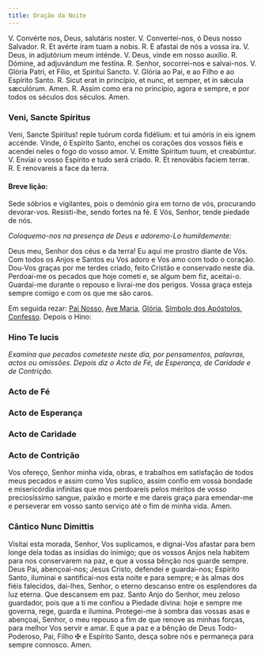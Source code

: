 ```yaml
---
title: Oração da Noite
---
```


<div class="grid grid-cols-2 gap-5">
  <span class="text-justify">V. Convérte nos, Deus, salutáris noster.</span>
  <span class="text-justify">V. Convertei-nos, ó Deus nosso Salvador.</span>
  <span class="text-justify">
    <span class="text-red-500">R.</span> Et avérte iram tuam a nobis.
  </span>
  <span class="text-justify">
    <span class="text-red-500">R.</span> E afastai de nós a vossa ira.
  </span>
  <span class="text-justify">V. Deus, in adjutórium meum inténde.</span>
  <span class="text-justify">V. Deus, vinde em nosso auxílio.</span>
  <span class="text-justify">
    <span class="text-red-500">R.</span> Dómine, ad adjuvándum me festína.
  </span>
  <span class="text-justify">
    <span class="text-red-500">R.</span> Senhor, socorrei-nos e salvai-nos.
  </span>
  <span class="text-justify">
    V. Glória Patri, et Fílio, et Spirítui Sancto.
  </span>
  <span class="text-justify">
    V. Glória ao Pai, e ao Filho e ao Espírito Santo.
  </span>
  <span class="text-justify">
    <span class="text-red-500">R.</span> Sicut erat in princípio, et nunc, et
    semper, et in sǽcula sæculórum. Amen.
  </span>
  <span class="text-justify">
    <span class="text-red-500">R.</span> Assim como era no princípio, agora e
    sempre, e por todos os séculos dos séculos. Amen.
  </span>
</div>

### Veni, Sancte Spíritus

<div class="grid grid-cols-2 gap-5">
  <span class="text-justify">
    Veni, Sancte Spíritus! reple tuórum corda fidélium: et tui amóris in eis
    ignem accénde.
  </span>
  <span class="text-justify">
    Vinde, ó Espírito Santo, enchei os corações dos vossos fiéis e acendei neles
    o fogo do vosso amor.
  </span>
  <span class="text-justify">V. Emitte Spíritum tuum, et creabúntur.</span>
  <span class="text-justify">
    V. Enviai o vosso Espírito e tudo será criado.
  </span>
  <span class="text-justify">
    <span class="text-red-500">R.</span> Et renovábis faciem terræ.
  </span>
  <span class="text-justify">
    <span class="text-red-500">R.</span> E renovareis a face da terra.
  </span>
</div>

#### Breve lição:

Sede sóbrios e vigilantes, pois o demónio gira em torno de vós, procurando
devorar-vos. Resisti-lhe, sendo fortes na fé. E Vós, Senhor, tende piedade de
nós.

<em>Coloquemo-nos na presença de Deus e adoremo-Lo humildemente:</em>

Deus meu, Senhor dos céus e da terra! Eu aqui me prostro diante de Vós. Com
todos os Anjos e Santos eu Vos adoro e Vos amo com todo o coração. Dou-Vos
graças por me terdes criado, feito Cristão e conservado neste dia. Perdoai-me
os pecados que hoje cometi e, se algum bem fiz, aceitai-o. Guardai-me durante
o repouso e livrai-me dos perigos. Vossa graça esteja sempre comigo e com os
que me são caros.

Em seguida rezar: [Pai Nosso](/devocionario/oracoes/painosso), [Ave Maria](/devocionario/oracoes/avemaria), [Glória](/devocionario/oracoes/gloria), [Símbolo dos Apóstolos](/devocionario/oracoes/simboloapostolos),
[Confesso](/devocionario/oracoes/confesso). Depois o Hino:


### Hino Te lucis

<TeLucis />

<em>
  Examina que pecados cometeste neste dia, por pensamentos, palavras, actos ou
  omissões. Depois diz o Acto de Fé, de Esperança, de Caridade e de Contrição.
</em>


### Acto de Fé

<ActoFe />


### Acto de Esperança

<ActoEsperanca />


### Acto de Caridade

<ActoCaridade />


### Acto de Contrição

<ActoContricao />

Vos ofereço, Senhor minha vida, obras, e trabalhos em satisfação de todos meus
pecados e assim como Vos suplico, assim confio em vossa bondade e misericórdia
infinitas que mos perdoareis pelos méritos de vosso preciosíssimo sangue,
paixão e morte e me dareis graça para emendar-me e perseverar em vosso santo
serviço até o fim de minha vida. Amen.


### Cântico Nunc Dimittis

<NuncDimittis />

Visitai esta morada, Senhor, Vos suplicamos, e dignai-Vos afastar para bem
longe dela todas as insídias do inimigo; que os vossos Anjos nela habitem
para nos conservarem na paz, e que a vossa bênção nos guarde sempre. Deus
Pai, abençoai-nos; Jesus Cristo, defendei e guardai-nos; Espírito Santo,
iluminai e santificai-nos esta noite e para sempre; e às almas dos fiéis
falecidos, dai-lhes, Senhor, o eterno descanso entre os esplendores da luz
eterna. Que descansem em paz. Santo Anjo do Senhor, meu zeloso guardador,
pois que a ti me confiou a Piedade divina: hoje e sempre me governa, rege,
guarda e ilumina. Protegei-me à sombra das vossas asas e abençoai, Senhor, o
meu repouso a fim de que renove as minhas forças, para melhor Vos servir e
amar. E que a paz e a bênção de Deus Todo-Poderoso, Pai, Filho &#10016; e
Espírito Santo, desça sobre nós e permaneça para sempre connosco. Amen.
